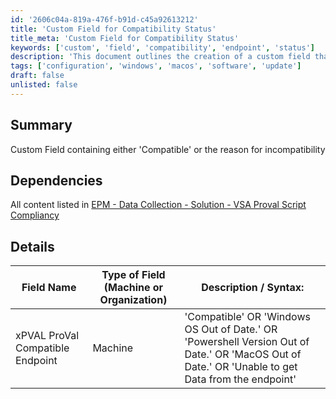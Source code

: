 ```yaml
---
id: '2606c04a-819a-476f-b91d-c45a92613212'
title: 'Custom Field for Compatibility Status'
title_meta: 'Custom Field for Compatibility Status'
keywords: ['custom', 'field', 'compatibility', 'endpoint', 'status']
description: 'This document outlines the creation of a custom field that indicates whether an endpoint is compatible or provides reasons for incompatibility, including various conditions such as outdated operating systems or PowerShell versions.'
tags: ['configuration', 'windows', 'macos', 'software', 'update']
draft: false
unlisted: false
---
```

## Summary

Custom Field containing either 'Compatible' or the reason for incompatibility

## Dependencies

All content listed in [EPM - Data Collection - Solution - VSA Proval Script Compliancy](https://proval.itglue.com/DOC-5078775-11409315)

## Details

| Field Name                               | Type of Field (Machine or Organization) | Description / Syntax:                                                                                                   |
|------------------------------------------|-----------------------------------------|--------------------------------------------------------------------------------------------------------------------------|
| xPVAL ProVal Compatible Endpoint         | Machine                                 | 'Compatible' OR  'Windows OS Out of Date.' OR 'Powershell Version Out of Date.' OR 'MacOS Out of Date.' OR 'Unable to get Data from the endpoint'  |











